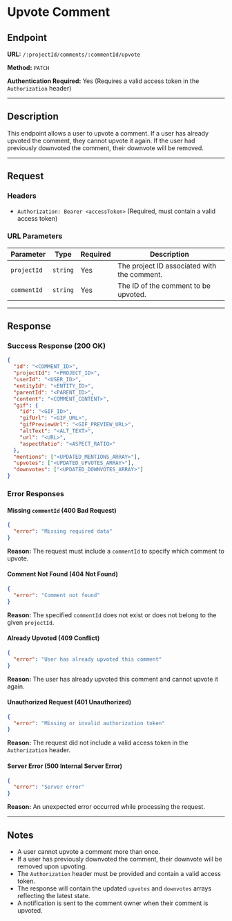 
# Upvote Comment

## Endpoint

**URL:** `/:projectId/comments/:commentId/upvote`

**Method:** `PATCH`

**Authentication Required:** Yes (Requires a valid access token in the `Authorization` header)

----------

## Description

This endpoint allows a user to upvote a comment. If a user has already upvoted the comment, they cannot upvote it again. If the user had previously downvoted the comment, their downvote will be removed.

----------

## Request

### Headers

-   `Authorization: Bearer <accessToken>` (Required, must contain a valid access token)

### URL Parameters

| Parameter   | Type     | Required | Description                        |
|------------|----------|----------|------------------------------------|
| `projectId` | `string` | Yes      | The project ID associated with the comment. |
| `commentId` | `string` | Yes      | The ID of the comment to be upvoted. |


----------

## Response

### Success Response (200 OK)

```json
{
  "id": "<COMMENT_ID>",
  "projectId": "<PROJECT_ID>",
  "userId": "<USER_ID>",
  "entityId": "<ENTITY_ID>",
  "parentId": "<PARENT_ID>",
  "content": "<COMMENT_CONTENT>",
  "gif": {
    "id": "<GIF_ID>",
    "gifUrl": "<GIF_URL>",
    "gifPreviewUrl": "<GIF_PREVIEW_URL>",
    "altText": "<ALT_TEXT>",
    "url": "<URL>",
    "aspectRatio": "<ASPECT_RATIO>"
  },
  "mentions": ["<UPDATED_MENTIONS_ARRAY>"],
  "upvotes": ["<UPDATED_UPVOTES_ARRAY>"],
  "downvotes": ["<UPDATED_DOWNVOTES_ARRAY>"]
}
```

### Error Responses

#### Missing `commentId` (400 Bad Request)

```json
{
  "error": "Missing required data"
}
```

**Reason:** The request must include a `commentId` to specify which comment to upvote.

#### Comment Not Found (404 Not Found)

```json
{
  "error": "Comment not found"
}
```

**Reason:** The specified `commentId` does not exist or does not belong to the given `projectId`.

#### Already Upvoted (409 Conflict)

```json
{
  "error": "User has already upvoted this comment"
}
```

**Reason:** The user has already upvoted this comment and cannot upvote it again.

#### Unauthorized Request (401 Unauthorized)

```json
{
  "error": "Missing or invalid authorization token"
}
```

**Reason:** The request did not include a valid access token in the `Authorization` header.

#### Server Error (500 Internal Server Error)

```json
{
  "error": "Server error"
}
```

**Reason:** An unexpected error occurred while processing the request.

----------

## Notes

-   A user cannot upvote a comment more than once.
-   If a user has previously downvoted the comment, their downvote will be removed upon upvoting.
-   The `Authorization` header must be provided and contain a valid access token.
-   The response will contain the updated `upvotes` and `downvotes` arrays reflecting the latest state.
-   A notification is sent to the comment owner when their comment is upvoted.